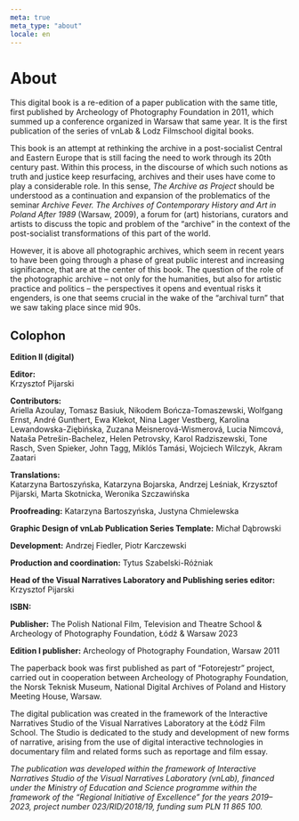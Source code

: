 ```yaml
---
meta: true
meta_type: "about"
locale: en
---
```


# About

This digital book is a re-edition of a paper publication with the same title, first published by Archeology of Photography Foundation in 2011, which summed up a conference organized in Warsaw that same year. It is the first publication of the series of vnLab & Lodz Filmschool digital books.

This book is an attempt at rethinking the archive in a post-socialist Central and Eastern Europe that is still facing the need to work through its 20th century past. Within this process, in the discourse of which such notions as truth and justice keep resurfacing, archives and their uses have come to play a considerable role. In this sense, *The Archive as Project* should be understood as a continuation and expansion of the problematics of the seminar *Archive Fever. The Archives of Contemporary History and Art in Poland After 1989* (Warsaw, 2009), a forum for (art) historians, curators and artists to discuss the topic and problem of the “archive” in the context of the post-socialist transformations of this part of the world.

However, it is above all photographic archives, which seem in recent years to have been going through a phase of great public interest and increasing significance, that are at the center of this book. The question of the role of the photographic archive – not only for the humanities, but also for artistic practice and politics – the perspectives it opens and eventual risks it engenders, is one that seems crucial in the wake of the “archival turn” that we saw taking place since mid 90s.

## Colophon

**Edition II (digital)**

**Editor:**<br/>
Krzysztof Pijarski

**Contributors:**<br/>
Ariella Azoulay, Tomasz Basiuk, Nikodem Bończa-Tomaszewski, Wolfgang Ernst, André Gunthert, Ewa Klekot, Nina Lager Vestberg, Karolina Lewandowska-Ziębińska, Zuzana Meisnerová-Wismerová, Lucia Nimcová, Nataša Petrešin-Bachelez, Helen Petrovsky, Karol Radziszewski, Tone Rasch, Sven Spieker, John Tagg, Miklós Tamási, Wojciech Wilczyk, Akram Zaatari

**Translations:**<br/>
Katarzyna Bartoszyńska, Katarzyna Bojarska, Andrzej Leśniak, Krzysztof Pijarski, Marta Skotnicka, Weronika Szczawińska

**Proofreading:**
Katarzyna Bartoszyńska, Justyna Chmielewska

**Graphic Design of vnLab Publication Series Template:**
Michał Dąbrowski

**Development:**
Andrzej Fiedler, Piotr Karczewski

**Production and coordination:**
Tytus Szabelski-Różniak

**Head of the Visual Narratives Laboratory and Publishing series editor:**
Krzysztof Pijarski

**ISBN:**

**Publisher:**
The Polish National Film, Television and Theatre School & Archeology of Photography Foundation, Łódź & Warsaw 2023

**Edition I publisher:**
Archeology of Photography Foundation, Warsaw 2011

The paperback book was first published as part of “Fotorejestr” project, carried out in cooperation between Archeology of Photography Foundation, the Norsk Teknisk Museum, National Digital Archives of Poland and History Meeting House, Warsaw.

The digital publication was created in the framework of the Interactive Narratives Studio of the Visual Narratives Laboratory at the Łódź Film School. The Studio is dedicated to the study and development of new forms of narrative, arising from the use of digital interactive technologies in documentary film and related forms such as reportage and film essay.

*The publication was developed within the framework of Interactive Narratives Studio of the Visual Narratives Laboratory (vnLab), financed under the Ministry of Education and Science programme within the framework of the “Regional Initiative of Excellence” for the years 2019–2023, project number 023/RID/2018/19, funding sum PLN 11 865 100.*